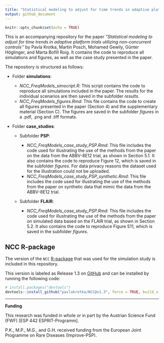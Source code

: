 ---
title: "Statistical modeling to adjust for time trends in adaptive platform trials utilizing non-concurrent controls"
output: github_document
---

```{r setup, include=FALSE}
knitr::opts_chunk$set(echo = TRUE)
```

This is an accompanying repository for the paper *"Statistical modeling to adjust for time trends in adaptive platform trials utilizing non-concurrent controls''* by Pavla Krotka, Martin Posch, Mohamed Gewily, Günter Höglinger, and Marta Bofill Roig. It contains the code to reproduce all simulations and figures, as well as the case study presented in the paper.
<!-- "[Statistical modeling to adjust for time trends in adaptive platform trials utilizing non-concurrent controls](https://arxiv.org)". -->

The repository is structured as follows:

- Folder **simulations**:

    - *NCC_FreqModels_simscript.R*: This script contains the code to reproduce all simulations included in the paper. The results for the individual scenarios are then saved in the subfolder *results*.
    - *NCC_FreqModels_figures.Rmd*: This file contains the code to create all figures presented in the paper (Section 4) and the supplementary material (Section C). The figures are saved in the subfolder *figures* in a .pdf, .png and .tiff formats.

- Folder **case_studies**:

    - Subfolder **PSP**:

        - *NCC_FreqModels_case_study_PSP.Rmd*: This file includes the code used for illustrating the use of the methods from the paper on the data from the ABBV-8E12 trial, as shown in Section 5.1. It also contains the code to reproduce Figure 12, which is saved in the subfolder *figures*. For data privacy reasons the dataset used for the illustration could not be uploaded.
        - *NCC_FreqModels_case_study_PSP_synthetic.Rmd*: This file includes the code used for illustrating the use of the methods from the paper on synthetic data that mimic the data from the ABBV-8E12 trial.
        

    - Subfolder **FLAIR**:
        - *NCC_FreqModels_case_study_PSP.Rmd*: This file includes the code used for illustrating the use of the methods from the paper on simulated data based on the FLAIR trial, as shown in Section 5.2. It also contains the code to reproduce Figure S11, which is saved in the subfolder *figures*.
    
## NCC R-package

The version of the `NCC` [R-package](https://pavlakrotka.github.io/NCC/) that was used for the simulation study is included in this repository.

This version is labeled as Release 1.3 on [GitHub](https://github.com/pavlakrotka/NCC) and can be installed by running the following code:

```{r, message=FALSE, warning=FALSE, results=FALSE, eval=FALSE}
# install.packages("devtools") 
devtools::install_github("pavlakrotka/NCC@v1.3", force = TRUE, build_vignettes = TRUE)
```

------------------------------------------------------------------------

**Funding**

This research was funded in whole or in part by the Austrian Science Fund (FWF) [ESP 442 ESPRIT-Programm].

P.K., M.P., M.G., and G.H. received funding from the European Joint Programme on Rare Diseases (Improve-PSP).